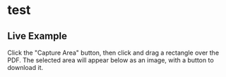# test

## Live Example

Click the "Capture Area" button, then click and drag a rectangle over the PDF. The selected area will appear below as an image, with a button to download it.